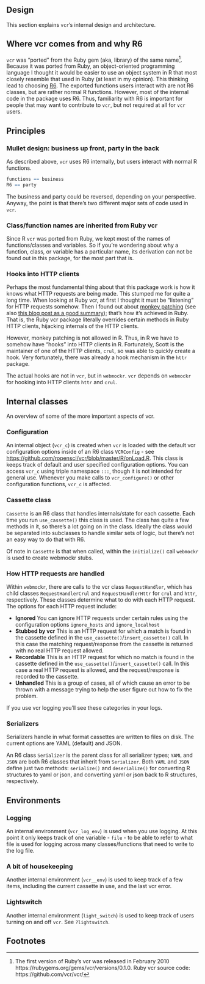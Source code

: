## Design

This section explains `vcr`'s internal design and architecture.

## Where vcr comes from and why R6

`vcr` was "ported" from the Ruby gem (aka, library) of the same name[^1]. 
Because it was ported from Ruby, an object-oriented programming language
I thought it would be easier to use an object system in R that most
closely resemble that used in Ruby (at least in my opinion). This 
thinking lead to choosing [R6][]. The exported functions users interact
with are not R6 classes, but are rather normal R functions. However,
most of the internal code in the package uses R6. Thus, familiarity
with R6 is important for people that may want to contribute to `vcr`,
but not required at all for `vcr` users.

## Principles

### Mullet design: business up front, party in the back

As described above, `vcr` uses R6 internally, but users interact with
normal R functions. 

```r
functions == business
R6 == party
```

The business and party could be reversed, depending on your perspective.
Anyway, the point is that there's two different major sets of code 
used in `vcr`. 

### Class/function names are inherited from Ruby vcr

Since R `vcr` was ported from Ruby, we kept most of the names of 
functions/classes and variables. So if you're wondering about why 
a function, class, or variable has a particular name, its derivation 
can not be found out in this package, for the most part that is.

### Hooks into HTTP clients

Perhaps the most fundamental thing about that this package work is
how it knows what HTTP requests are being made. This stumped me for 
quite a long time. When looking at Ruby vcr, at first I thought it
must be "listening" for HTTP requests somehow. Then I found out about
[monkey patching][mp] (see also [this blog post as a good 
summary][mpblog]); that's how it's achieved in Ruby. That is, the Ruby
vcr package literally overrides certain methods in Ruby HTTP clients, 
hijacking internals of the HTTP clients. 

However, monkey patching is not allowed in R. Thus, in R we have to
somehow have "hooks" into HTTP clients in R. Fortunately, Scott is the
maintainer of one of the HTTP clients, `crul`, so was able to quickly
create a hook. Very fortunately, there was already a hook mechanism
in the `httr` package. 

The actual hooks are not in `vcr`, but in `webmockr`. `vcr` depends on
`webmockr` for hooking into HTTP clients `httr` and `crul`. 

## Internal classes

An overview of some of the more important aspects of vcr.

### Configuration

An internal object (`vcr_c`) is created when `vcr` is loaded with
the default vcr configuration options inside of an R6 class `VCRConfig` -
see <https://github.com/ropensci/vcr/blob/master/R/onLoad.R>. This
class is keeps track of default and user specified configuration options.
You can access `vcr_c` using triple namespace `:::`, though it is not
intended for general use. Whenever you make calls to `vcr_configure()`
or other configuration functions, `vcr_c` is affected.

### Cassette class

`Cassette` is an R6 class that handles internals/state for each cassette.
Each time you run `use_cassette()` this class is used. The class has quite
a few methods in it, so there's a lot going on in the class. Ideally
the class would be separated into subclasses to handle similar sets
of logic, but there's not an easy way to do that with R6. 

Of note in `Cassette` is that when called, within the `initialize()` 
call `webmockr` is used to create webmockr stubs. 

### How HTTP requests are handled

Within `webmockr`, there are calls to the vcr class `RequestHandler`, which
has child classes `RequestHandlerCrul` and `RequestHandlerHttr` for 
`crul` and `httr`, respectively. These classes determine what to do with
each HTTP request. The options for each HTTP request include:

- **Ignored** You can ignore HTTP requests under certain rules using the 
configuration options `ignore_hosts` and `ignore_localhost`
- **Stubbed by vcr** This is an HTTP request for which a match is found
in the cassette defined in the `use_cassette()`/`insert_cassette()` call.
In this case the matching request/response from the cassette is returned
with no real HTTP request allowed.
- **Recordable** This is an HTTP request for which no match is found
in the cassette defined in the `use_cassette()`/`insert_cassette()` call.
In this case a real HTTP request is allowed, and the request/response is
recorded to the cassette.
- **Unhandled** This is a group of cases, all of which cause an error
to be thrown with a message trying to help the user figure out how to
fix the problem.

If you use vcr logging you'll see these categories in your logs.

### Serializers

Serializers handle in what format cassettes are written to files on disk.
The current options are YAML (default) and JSON. 

An R6 class `Serializer` is the parent class for all serializer types;
`YAML` and `JSON` are both R6 classes that inherit from `Serializer`. Both
`YAML` and `JSON` define just two methods: `serialize()` and `deserialize()`
for converting R structures to yaml or json, and converting yaml or json back
to R structures, respectively.


## Environments

### Logging

An internal environment (`vcr_log_env`) is used when you use logging.
At this point it only keeps track of one variable - `file` - to be able
to refer to what file is used for logging across many classes/functions
that need to write to the log file.

### A bit of housekeeping

Another internal environment (`vcr__env`) is used to keep track of a
few items, including the current cassette in use, and the last vcr error.

### Lightswitch

Another internal environment (`light_switch`) is used to keep track of users
turning on and off `vcr`. See `?lightswitch`.



## Footnotes

[^1]: The first version of Ruby's vcr was released in February 2010
https://rubygems.org/gems/vcr/versions/0.1.0. Ruby vcr source code:
https://github.com/vcr/vcr/




[R6]: https://adv-r.hadley.nz/r6.html
[mp]: https://en.wikipedia.org/wiki/Monkey_patch
[mpblog]: https://culttt.com/2015/06/17/what-is-monkey-patching-in-ruby/
